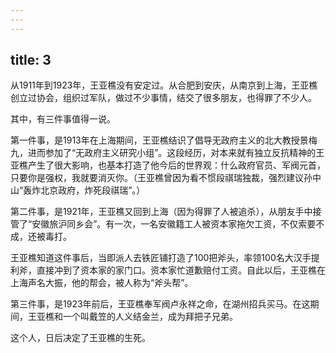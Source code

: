 ```yaml
---
---
---
```

title: 3
---



从1911年到1923年，王亚樵没有安定过。从合肥到安庆，从南京到上海，王亚樵创立过协会，组织过军队，做过不少事情，结交了很多朋友，也得罪了不少人。

其中，有三件事值得一说。

第一件事，是1913年在上海期间，王亚樵结识了倡导无政府主义的北大教授景梅九，进而参加了“无政府主义研究小组”。这段经历，对本来就有独立反抗精神的王亚樵产生了很大影响，也基本打造了他今后的世界观：什么政府官员、军阀元首，只要你是强权，我就要消灭你。（王亚樵曾因为看不惯段祺瑞独裁，强烈建议孙中山“轰炸北京政府，炸死段祺瑞”。）

第二件事，是1921年，王亚樵又回到上海（因为得罪了人被追杀），从朋友手中接管了“安徽旅沪同乡会”。有一次，一名安徽籍工人被资本家拖欠工资，不仅索要不成，还被毒打。

王亚樵知道这件事后，当即派人去铁匠铺打造了100把斧头，率领100名大汉手提利斧，直接冲到了资本家的家门口。资本家忙道歉赔付工资。自此以后，王亚樵在上海声名大振，他的帮会，被人称为“斧头帮”。

第三件事，是1923年前后，王亚樵奉军阀卢永祥之命，在湖州招兵买马。在这期间，王亚樵和一个叫戴笠的人义结金兰，成为拜把子兄弟。

这个人，日后决定了王亚樵的生死。